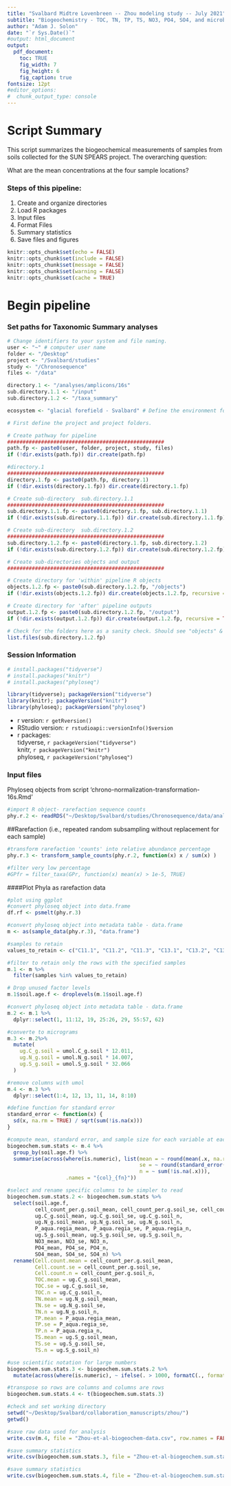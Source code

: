 ```yaml
---
title: "Svalbard Midtre Lovenbreen -- Zhou modeling study -- July 2021"
subtitle: "Biogeochemistry - TOC, TN, TP, TS, NO3, PO4, SO4, and microbial cell count"
author: "Adam J. Solon"
date: "`r Sys.Date()`"
#output: html_document
output: 
  pdf_document:
    toc: TRUE
    fig_width: 7
    fig_height: 6
    fig_caption: true
fontsize: 12pt
#editor_options: 
#  chunk_output_type: console
---
```


# Script Summary  
This script summarizes the biogeochemical measurements of samples from soils collected for the SUN SPEARS project.  The overarching question: 

What are the mean concentrations at the four sample locations?

### Steps of this pipeline:  
1.  Create and organize directories
2.  Load R packages
3.  Input files
4.  Format Files
5.  Summary statistics 
6. Save files and figures
  
```r
knitr::opts_chunk$set(echo = FALSE)
knitr::opts_chunk$set(include = FALSE)
knitr::opts_chunk$set(message = FALSE)
knitr::opts_chunk$set(warning = FALSE)
knitr::opts_chunk$set(cache = TRUE)

```

# Begin pipeline

### Set paths for Taxonomic Summary analyses  
```r
# Change identifiers to your system and file naming. 
user <- "~" # computer user name
folder <- "/Desktop"
project <- "/Svalbard/studies"
study <- "/Chronosequence"
files <- "/data"

directory.1 <- "/analyses/amplicons/16s"
sub.directory.1.1 <- "/input"
sub.directory.1.2 <- "/taxa_summary"

ecosystem <- "glacial forefield - Svalbard" # Define the environment for use in report language.

```

```r
# First define the project and project folders. 

# Create pathway for pipeline
###################################################
path.fp <- paste0(user, folder, project, study, files)
if (!dir.exists(path.fp)) dir.create(path.fp)

```

```r
#directory.1
###################################################
directory.1.fp <- paste0(path.fp, directory.1)
if (!dir.exists(directory.1.fp)) dir.create(directory.1.fp)

# Create sub-directory  sub.directory.1.1
###################################################
sub.directory.1.1.fp <- paste0(directory.1.fp, sub.directory.1.1)
if (!dir.exists(sub.directory.1.1.fp)) dir.create(sub.directory.1.1.fp)

# Create sub-directory  sub.directory.1.2
###################################################
sub.directory.1.2.fp <- paste0(directory.1.fp, sub.directory.1.2)
if (!dir.exists(sub.directory.1.2.fp)) dir.create(sub.directory.1.2.fp)

# Create sub-directories objects and output
###################################################

# Create directory for 'within' pipeline R objects 
objects.1.2.fp <- paste0(sub.directory.1.2.fp, "/objects")
if (!dir.exists(objects.1.2.fp)) dir.create(objects.1.2.fp, recursive = TRUE)

# Create directory for 'after' pipeline outputs 
output.1.2.fp <- paste0(sub.directory.1.2.fp, "/output")
if (!dir.exists(output.1.2.fp)) dir.create(output.1.2.fp, recursive = TRUE)

# Check for the folders here as a sanity check. Should see "objects" & "output'.
list.files(sub.directory.1.2.fp) 

```

### Session Information  
```r
# install.packages("tidyverse")
# install.packages("knitr")
# install.packages("phyloseq")

library(tidyverse); packageVersion("tidyverse")
library(knitr); packageVersion("knitr")
library(phyloseq); packageVersion("phyloseq")

```  

* r version: `r getRversion()`
* RStudio version: `r rstudioapi::versionInfo()$version`
* r packages:  
  tidyverse, `r packageVersion("tidyverse")`  
  knitr, `r packageVersion("knitr")`  
  phyloseq, `r packageVersion("phyloseq")` 
  
### Input files 
Phyloseq objects from script 'chrono-normalization-transformation-16s.Rmd' 

```r
#import R object- rarefaction sequence counts
phy.r.2 <- readRDS("~/Desktop/Svalbard/studies/Chronosequence/data/analyses/amplicons/16s/input/phy.r.2.rds")

```

##Rarefaction (i.e., repeated random subsampling without replacement for each sample) 
```r
#transform rarefaction 'counts' into relative abundance percentage
phy.r.3 <- transform_sample_counts(phy.r.2, function(x) x / sum(x) )

#filter very low percentage
#GPfr = filter_taxa(GPr, function(x) mean(x) > 1e-5, TRUE)

```

####Plot Phyla as rarefaction data
```r
#plot using ggplot
#convert phyloseq object into data.frame
df.rf <- psmelt(phy.r.3)

#convert phyloseq object into metadata table - data.frame
m <- as(sample_data(phy.r.3), "data.frame")

#samples to retain
values_to_retain <- c("C11.1", "C11.2", "C11.3", "C13.1", "C13.2", "C13.3", "C15.1", "C15.2", "C15.3", "C17.1", "C17.2", "C17.3")

#filter to retain only the rows with the specified samples
m.1 <- m %>%
  filter(samples %in% values_to_retain)

# Drop unused factor levels
m.1$soil.age.f <- droplevels(m.1$soil.age.f)

#convert phyloseq object into metadata table - data.frame
m.2 <- m.1 %>% 
  dplyr::select(1, 11:12, 19, 25:26, 29, 55:57, 62)

```

```r
#converte to micrograms
m.3 <- m.2%>%
  mutate(
    ug.C_g.soil = umol.C_g.soil * 12.011,
    ug.N_g.soil = umol.N_g.soil * 14.007,
    ug.S_g.soil = umol.S_g.soil * 32.066
  )

#remove columns with umol
m.4 <- m.3 %>%
  dplyr::select(1:4, 12, 13, 11, 14, 8:10)

```

```r
#define function for standard error
standard_error <- function(x) {
  sd(x, na.rm = TRUE) / sqrt(sum(!is.na(x)))
}

#compute mean, standard error, and sample size for each variable at each sample location
biogeochem.sum.stats <- m.4 %>%
  group_by(soil.age.f) %>%
  summarise(across(where(is.numeric), list(mean = ~ round(mean(.x, na.rm = TRUE), 2), 
                                           se = ~ round(standard_error(.x), 2), 
                                           n = ~ sum(!is.na(.x))), 
                   .names = "{col}_{fn}"))

```

```r
#select and rename specific columns to be simpler to read
biogeochem.sum.stats.2 <- biogeochem.sum.stats %>%
  select(soil.age.f,
         cell_count_per.g.soil_mean, cell_count_per.g.soil_se, cell_count_per.g.soil_n,
         ug.C_g.soil_mean, ug.C_g.soil_se, ug.C_g.soil_n,
         ug.N_g.soil_mean, ug.N_g.soil_se, ug.N_g.soil_n,
         P_aqua.regia_mean, P_aqua.regia_se, P_aqua.regia_n, 
         ug.S_g.soil_mean, ug.S_g.soil_se, ug.S_g.soil_n,
         NO3_mean, NO3_se, NO3_n, 
         PO4_mean, PO4_se, PO4_n,
         SO4_mean, SO4_se, SO4_n) %>%
  rename(Cell.count.mean = cell_count_per.g.soil_mean,
         Cell.count.se = cell_count_per.g.soil_se,
         Cell.count.n = cell_count_per.g.soil_n,
         TOC.mean = ug.C_g.soil_mean,
         TOC.se = ug.C_g.soil_se,
         TOC.n = ug.C_g.soil_n,
         TN.mean = ug.N_g.soil_mean,
         TN.se = ug.N_g.soil_se,
         TN.n = ug.N_g.soil_n,
         TP.mean = P_aqua.regia_mean,
         TP.se = P_aqua.regia_se,
         TP.n = P_aqua.regia_n,
         TS.mean = ug.S_g.soil_mean,
         TS.se = ug.S_g.soil_se,
         TS.n = ug.S_g.soil_n)

#use scientific notation for large numbers
biogeochem.sum.stats.3 <- biogeochem.sum.stats.2 %>%
  mutate(across(where(is.numeric), ~ ifelse(. > 1000, formatC(., format = "e", digits = 2), .)))

#transpose so rows are columns and columns are rows
biogeochem.sum.stats.4 <- t(biogeochem.sum.stats.3)

```

```r
#check and set working directory
setwd("~/Desktop/Svalbard/collaboration_manuscripts/zhou/")
getwd()

#save raw data used for analysis
write.csv(m.4, file = "Zhou-et-al-biogeochem-data.csv", row.names = FALSE)

#save summary statistics
write.csv(biogeochem.sum.stats.3, file = "Zhou-et-al-biogeochem.sum.stats.csv", row.names = FALSE)

#save summary statistics
write.csv(biogeochem.sum.stats.4, file = "Zhou-et-al-biogeochem.sum.stats.II.csv", row.names = TRUE)

```